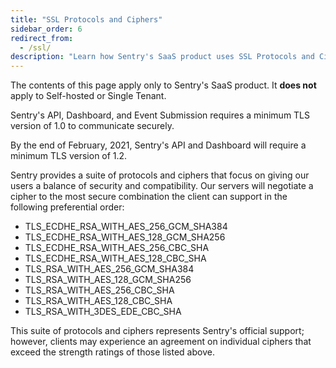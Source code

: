 ```yaml
---
title: "SSL Protocols and Ciphers"
sidebar_order: 6
redirect_from:
  - /ssl/
description: "Learn how Sentry's SaaS product uses SSL Protocols and Ciphers for security and compatibility."
---
```


<Alert title="Note" level="warning">

The contents of this page apply only to Sentry's SaaS product. It **does not**
apply to Self-hosted or Single Tenant.

</Alert>

Sentry's API, Dashboard, and Event Submission requires a minimum TLS version of 1.0 to communicate securely.

By the end of February, 2021, Sentry's API and Dashboard will require a minimum TLS version of 1.2.

Sentry provides a suite of protocols and ciphers that focus on giving our users a balance of security and compatibility. Our servers will negotiate a cipher to the most secure combination the client can support in the following preferential order:

- TLS_ECDHE_RSA_WITH_AES_256_GCM_SHA384
- TLS_ECDHE_RSA_WITH_AES_128_GCM_SHA256
- TLS_ECDHE_RSA_WITH_AES_256_CBC_SHA
- TLS_ECDHE_RSA_WITH_AES_128_CBC_SHA
- TLS_RSA_WITH_AES_256_GCM_SHA384
- TLS_RSA_WITH_AES_128_GCM_SHA256
- TLS_RSA_WITH_AES_256_CBC_SHA
- TLS_RSA_WITH_AES_128_CBC_SHA
- TLS_RSA_WITH_3DES_EDE_CBC_SHA

This suite of protocols and ciphers represents Sentry's official support; however, clients may experience an agreement on individual ciphers that exceed the strength ratings of those listed above.
